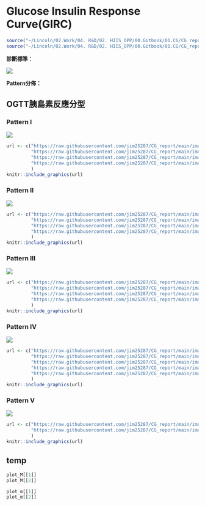 # Glucose Insulin Response Curve(GIRC)

```r
source("~/Lincoln/02.Work/04. R&D/02. HIIS_OPP/00.Gitbook/01.CG/CG_report/rscript/lin_function.R")
source("~/Lincoln/02.Work/04. R&D/02. HIIS_OPP/00.Gitbook/01.CG/CG_report/rscript/02.girc.R")

```

**診斷標準：**

![](https://raw.githubusercontent.com/jim25287/CG_report/main/image/girc_class.png)

**Pattern分佈：**

## OGTT胰島素反應分型

### Pattern I

![](https://raw.githubusercontent.com/jim25287/CG_report/main/image/girc_class.png)

```r
url <- c("https://raw.githubusercontent.com/jim25287/CG_report/main/image/00.auto_scale/1.jpg",
         "https://raw.githubusercontent.com/jim25287/CG_report/main/image/00.auto_scale/2.jpg",
         "https://raw.githubusercontent.com/jim25287/CG_report/main/image/00.auto_scale/3.jpg",
         "https://raw.githubusercontent.com/jim25287/CG_report/main/image/00.auto_scale/4.jpg"
         )
knitr::include_graphics(url)

```

### Pattern II

![](https://raw.githubusercontent.com/jim25287/CG_report/main/image/girc_class.png)

```r
url <- c("https://raw.githubusercontent.com/jim25287/CG_report/main/image/00.auto_scale/5.jpg",
         "https://raw.githubusercontent.com/jim25287/CG_report/main/image/00.auto_scale/6.jpg",
         "https://raw.githubusercontent.com/jim25287/CG_report/main/image/00.auto_scale/7.jpg",
         "https://raw.githubusercontent.com/jim25287/CG_report/main/image/00.auto_scale/8.jpg"
         )
knitr::include_graphics(url)

```

### Pattern III

![](https://raw.githubusercontent.com/jim25287/CG_report/main/image/girc_class.png)

```r
url <- c("https://raw.githubusercontent.com/jim25287/CG_report/main/image/00.auto_scale/9.jpg",
         "https://raw.githubusercontent.com/jim25287/CG_report/main/image/00.auto_scale/10.jpg",
         "https://raw.githubusercontent.com/jim25287/CG_report/main/image/00.auto_scale/11.jpg",
         "https://raw.githubusercontent.com/jim25287/CG_report/main/image/00.auto_scale/12.jpg"
         )
knitr::include_graphics(url)

```

### Pattern IV

![](https://raw.githubusercontent.com/jim25287/CG_report/main/image/girc_class.png)

```r
url <- c("https://raw.githubusercontent.com/jim25287/CG_report/main/image/00.auto_scale/13.jpg",
         "https://raw.githubusercontent.com/jim25287/CG_report/main/image/00.auto_scale/14.jpg",
         "https://raw.githubusercontent.com/jim25287/CG_report/main/image/00.auto_scale/15.jpg",
         "https://raw.githubusercontent.com/jim25287/CG_report/main/image/00.auto_scale/16.jpg",
         "https://raw.githubusercontent.com/jim25287/CG_report/main/image/00.auto_scale/17.jpg"
         )
knitr::include_graphics(url)

```

### Pattern V

![](https://raw.githubusercontent.com/jim25287/CG_report/main/image/girc_class.png)

```r
url <- c("https://raw.githubusercontent.com/jim25287/CG_report/main/image/00.auto_scale/18.jpg",
         "https://raw.githubusercontent.com/jim25287/CG_report/main/image/00.auto_scale/19.jpg"
         )
knitr::include_graphics(url)

```

## temp

```r
plot_M[[1]]
plot_M[[2]]
```

```r
plot_m[[1]]
plot_m[[2]]
```
